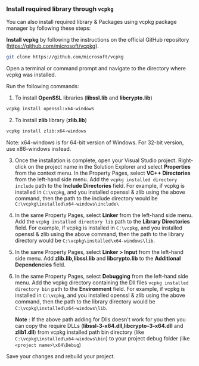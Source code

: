 ### Install required library through `vcpkg`

You can also install required library & Packages using vcpkg package manager by following these steps:

**Install vcpkg** by following the instructions on the official GitHub repository (https://github.com/microsoft/vcpkg).

```sh
git clone https://github.com/microsoft/vcpkg  
```
Open a terminal or command prompt and navigate to the directory where vcpkg was installed.

Run the following commands: 


1. To install **OpenSSL** libraries (**libssl.lib** and **libcrypto.lib**)
```sh
vcpkg install openssl:x64-windows
```
2. To install **zlib** library (**zlib.lib**)
```sh
vcpkg install zlib:x64-windows
```
Note: x64-windows is for 64-bit version of Windows. For 32-bit version, use x86-windows instead.

3. Once the installation is complete, open your Visual Studio project.
Right-click on the project name in the Solution Explorer and select **Properties** from the context menu.
In the Property Pages, select **VC++ Directories** from the left-hand side menu.
Add the  `vcpkg installed directory include` path to the **Include Directories** field.
For example, if vcpkg is installed in `C:\vcpkg`, and you installed openssl & zlib using the above command, then the path to the include directory would be `C:\vcpkg\installed\x64-windows\include\`

4. In the same Property Pages, select **Linker** from the left-hand side menu.
Add the  `vcpkg installed directory lib` path to the **Library Directories** field.
For example, if vcpkg is installed in `C:\vcpkg`, and you installed openssl & zlib using the above command, then the path to the library directory would be `C:\vcpkg\installed\x64-windows\lib`.

5. In the same Property Pages, select **Linker > Input** from the left-hand side menu.
Add **zlib.lib,libssl.lib** and **libcrypto.lib** to the **Additional Dependencies** field.


6. In the same Property Pages, select **Debugging** from the left-hand side menu.
Add the vcpkg directory containing the Dll files `vcpkg installed directory bin` path to the **Environment** field.
For example, if vcpkg is installed in `C:\vcpkg`, and you installed openssl & zlib using the above command, then the path to the library directory would be `C:\vcpkg\installed\x64-windows\lib`.
    
    **Note** : If the above path adding for Dlls doesn't work for you then you can copy the require DLLs (**libssl-3-x64.dll,libcrypto-3-x64.dll** and **zlib1.dll**) from  vcpkg installed path  bin directory (like `C:\vcpkg\installed\x64-windows\bin`)  to your project debug folder (like `<project name>\x64\Debug`)

Save your changes and rebuild your project.


